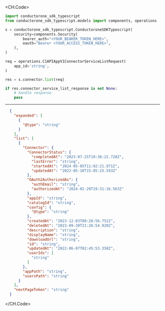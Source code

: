 
<CH.Code>
```python List.py
import conductorone_sdk_typescript
from conductorone_sdk_typescript.models import components, operations

s = conductorone_sdk_typescript.ConductoroneSDKTypescript(
    security=components.Security(
        bearer_auth="<YOUR_BEARER_TOKEN_HERE>",
        oauth="Bearer <YOUR_ACCESS_TOKEN_HERE>",
    ),
)

req = operations.C1APIAppV1ConnectorServiceListRequest(
    app_id='string',
)

res = s.connector.list(req)

if res.connector_service_list_response is not None:
    # handle response
    pass
```
---

```json Example Response
  {
    "expanded": [
      {
        "@type": "string"
      }
    ],
    "list": [
      {
        "Connector": {
          "ConnectorStatus": {
            "completedAt": "2023-07-25T10:38:22.728Z",
            "lastError": "string",
            "startedAt": "2024-05-05T11:02:21.971Z",
            "updatedAt": "2022-05-10T15:05:25.593Z"
          },
          "OAuth2AuthorizedAs": {
            "authEmail": "string",
            "authorizedAt": "2024-02-29T19:31:16.563Z"
          },
          "appId": "string",
          "catalogId": "string",
          "config": {
            "@type": "string"
          },
          "createdAt": "2023-12-03T08:28:56.752Z",
          "deletedAt": "2023-09-30T21:26:54.920Z",
          "description": "string",
          "displayName": "string",
          "downloadUrl": "string",
          "id": "string",
          "updatedAt": "2022-06-07T02:45:53.358Z",
          "userIds": [
            "string"
          ]
        },
        "appPath": "string",
        "usersPath": "string"
      }
    ],
    "nextPageToken": "string"
  }
```
</CH.Code>
